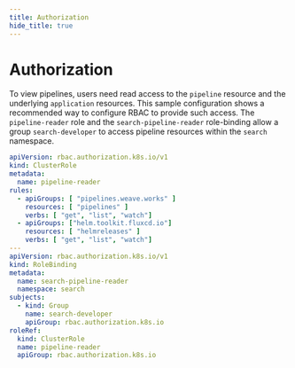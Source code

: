 ```yaml
---
title: Authorization
hide_title: true
---
```



# Authorization <TierLabel tiers="Enterprise" />

<AlphaWarning/>

To view pipelines, users need read access to the `pipeline` resource and the underlying `application` resources. This sample configuration shows a recommended way to configure RBAC to provide such access. The `pipeline-reader` role and the `search-pipeline-reader`
role-binding allow a group `search-developer` to access pipeline resources within the `search` namespace.

```yaml
apiVersion: rbac.authorization.k8s.io/v1
kind: ClusterRole
metadata:
  name: pipeline-reader
rules:
  - apiGroups: [ "pipelines.weave.works" ]
    resources: [ "pipelines" ]
    verbs: [ "get", "list", "watch"]
  - apiGroups: ["helm.toolkit.fluxcd.io"]
    resources: [ "helmreleases" ]
    verbs: [ "get", "list", "watch"]
---
apiVersion: rbac.authorization.k8s.io/v1
kind: RoleBinding
metadata:
  name: search-pipeline-reader
  namespace: search
subjects:
  - kind: Group
    name: search-developer
    apiGroup: rbac.authorization.k8s.io
roleRef:
  kind: ClusterRole
  name: pipeline-reader
  apiGroup: rbac.authorization.k8s.io
```
